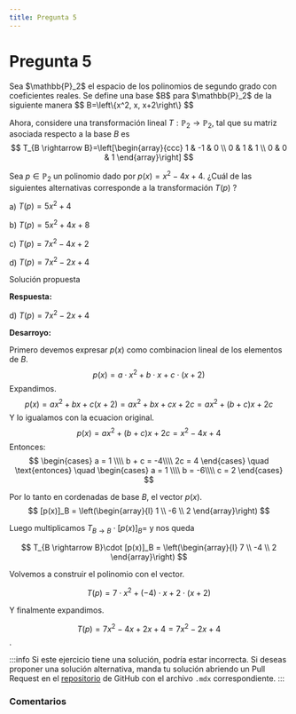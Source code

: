 ```yaml
---
title: Pregunta 5
---
```



# Pregunta 5

<div className="exercise">
Sea $\mathbb{P}_2$ el espacio de los polinomios de segundo grado con coeficientes reales. Se define una base $B$ para $\mathbb{P}_2$ de la siguiente manera
$$
B=\left\{x^2, x, x+2\right\}
$$

Ahora, considere una transformación lineal $T: \mathbb{P}_2 \rightarrow \mathbb{P}_2$, tal que su matriz asociada respecto a la base $B$ es
$$
T_{B \rightarrow B}=\left[\begin{array}{ccc}
1 & -1 & 0 \\
0 & 1 & 1 \\
0 & 0 & 1
\end{array}\right]
$$

Sea $p \in \mathbb{P}_2$ un polinomio dado por $p(x)=x^2-4 x+4$. ¿Cuál de las siguientes alternativas corresponde a la transformación $T(p)$ ?

a) $T(p)=5 x^2+4$

b) $T(p)=5 x^2+4 x+8$

c) $T(p)=7 x^2-4 x+2$

d) $T(p)=7 x^2-2 x+4$
</div>

<MDXDetails>
<summary>Solución propuesta</summary>

<div className="exercise">

**Respuesta:**

d) $T(p)=7 x^2-2 x+4$

**Desarroyo:**

Primero devemos expresar $p(x)$ como combinacion lineal de los elementos de $B$.
$$
p(x)=a\cdot x^2+b\cdot x+c\cdot(x+2)
$$
Expandimos.
$$
p(x)=ax^2+bx+c(x+2)=ax^2+bx+cx+2c=ax^2+(b+c)x+2c
$$
Y lo igualamos con la ecuacion original.
$$
p(x)=ax^2+(b+c)x+2c =x^2−4x+4
$$
Entonces:
$$
\begin{cases}
a = 1 \\\\
b + c = -4\\\\
2c = 4
\end{cases}
\quad \text{entonces} \quad
\begin{cases}
a = 1 \\\\
b = -6\\\\
c = 2
\end{cases}
$$

Por lo tanto en cordenadas de base $B$, el vector $p(x)$.
$$
[p(x)]_B =
\left(\begin{array}{l}
1 \\
-6 \\
2
\end{array}\right)
$$

Luego multiplicamos $T_{B \rightarrow B}\cdot [p(x)]_B =$ y nos queda

$$
T_{B \rightarrow B}\cdot [p(x)]_B =
\left(\begin{array}{l}
7 \\
-4 \\
2
\end{array}\right)
$$

Volvemos a construir el polinomio con el vector.

$$
T(p)=7\cdot x^2+(−4)\cdot x+2\cdot (x+2)
$$

Y finalmente expandimos.

$$
T(p)=7x^2−4x+2x+4=7x^2−2x+4
$$
.

</div>

:::info
Si este ejercicio tiene una solución, podría estar incorrecta. Si deseas proponer una solución alternativa, manda tu solución abriendo
un Pull Request en el [repositorio](https://github.com/crow-rojas/apuntes-fundamentals/pulls) de GitHub con el archivo
`.mdx` correspondiente.
:::

</MDXDetails>

### Comentarios

<Disqus
  url="https://crow-rojas.github.io/apuntes-fundamentals/docs/mathematics/linear-algebra/exercises/2018-2/p05"
  identifier="docs/mathematics/linear-algebra/exercises/2018-2/p05"
  title="2018-2 Álgebra Lineal - Pregunta 05"
/>
